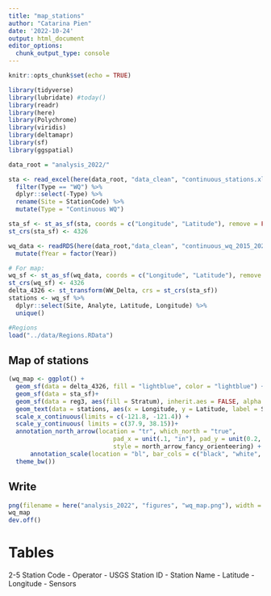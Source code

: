 ```yaml
---
title: "map_stations"
author: "Catarina Pien"
date: '2022-10-24'
output: html_document
editor_options: 
  chunk_output_type: console
---
```


```r
knitr::opts_chunk$set(echo = TRUE)
```

```r
library(tidyverse)
library(lubridate) #today()
library(readr)
library(here)
library(Polychrome)
library(viridis)
library(deltamapr)
library(sf)
library(ggspatial)

data_root = "analysis_2022/"
```

```r
sta <- read_excel(here(data_root, "data_clean", "continuous_stations.xlsx")) %>%
  filter(Type == "WQ") %>%
  dplyr::select(-Type) %>%
  rename(Site = StationCode) %>%
  mutate(Type = "Continuous WQ")

sta_sf <- st_as_sf(sta, coords = c("Longitude", "Latitude"), remove = FALSE)
st_crs(sta_sf) <- 4326

wq_data <- readRDS(here(data_root,"data_clean", "continuous_wq_2015_2022.rds")) %>%
  mutate(fYear = factor(Year))

# For map:
wq_sf <- st_as_sf(wq_data, coords = c("Longitude", "Latitude"), remove = FALSE)
st_crs(wq_sf) <- 4326
delta_4326 <- st_transform(WW_Delta, crs = st_crs(sta_sf))
stations <- wq_sf %>% 
  dplyr::select(Site, Analyte, Latitude, Longitude) %>%
  unique()

#Regions
load("../data/Regions.RData")
```

## Map of stations
```r
(wq_map <- ggplot() + 
  geom_sf(data = delta_4326, fill = "lightblue", color = "lightblue") +
  geom_sf(data = sta_sf)+
  geom_sf(data = reg3, aes(fill = Stratum), inherit.aes = FALSE, alpha = 0.1)+
  geom_text(data = stations, aes(x = Longitude, y = Latitude, label = Site), size = 3, vjust = 1, hjust = 1)+
  scale_x_continuous(limits = c(-121.8, -121.4)) +
  scale_y_continuous( limits = c(37.9, 38.15))+
  annotation_north_arrow(location = "tr", which_north = "true",
                             pad_x = unit(.1, "in"), pad_y = unit(0.2, "in"),
                             style = north_arrow_fancy_orienteering) +
      annotation_scale(location = "bl", bar_cols = c("black", "white", "black", "white")) +
  theme_bw())
```


## Write

```r
png(filename = here("analysis_2022", "figures", "wq_map.png"), width = 8, height = 8, units = "in", pointsize = 12, family = "sans", res = 300)
wq_map
dev.off()
```


# Tables
2-5 Station Code - Operator - USGS Station ID - Station Name - Latitude - Longitude - Sensors
```r

```
